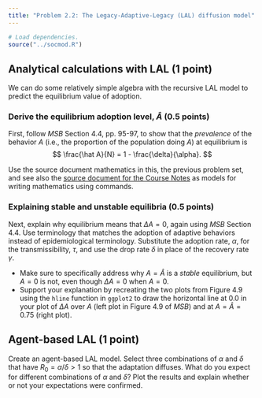 ```yaml
---
title: "Problem 2.2: The Legacy-Adaptive-Legacy (LAL) diffusion model"
---
```

```r

# Load dependencies.
source("../socmod.R")
```


## Analytical calculations with LAL (1 point)

We can do some relatively simple algebra with the recursive LAL model to 
predict the equilibrium value of adoption.


### Derive the equilibrium adoption level, $\hat A$ (0.5 points)

First, follow _MSB_ Section 4.4, pp. 95-97, to show that the _prevalence_ 
of the behavior $A$ (i.e., the proportion of the population doing $A$) at 
equilibrium is 
$$
\frac{\hat A}{N} = 1 - \frac{\delta}{\alpha}.
$$

Use the source document mathematics in this, the previous problem set, and
see also the [source document for the Course
Notes](https://mt.digital/teaching/CSS4S/notes/) as models for writing
mathematics using \LaTeX commands. 


### Explaining stable and unstable equilibria (0.5 points)

Next, explain why equilibrium means that $\Delta A = 0$, again using _MSB_
Section 4.4. Use terminology that matches
the adoption of adaptive behaviors instead of epidemiological terminology. 
Substitute the adoption rate, $\alpha$, for the
transmissibility, $\tau$, and use the drop rate $\delta$ in place of the 
recovery rate $\gamma$. 

- Make sure to specifically address why $A = \hat A$ is a _stable_ equilibrium,
  but $A = 0$ is not, even though $\Delta A = 0$ when $A = 0$. 
- Support your explanation by recreating the two plots from Figure 4.9 using the `hline`
  function in `ggplot2` to draw the horizontal line at 0.0 in your plot of
  $\Delta A$ over $A$ (left plot in Figure 4.9 of *MSB*) and at $A = \hat A =
  0.75$ (right plot).

## Agent-based LAL (1 point)

Create an agent-based LAL model. Select three combinations of $\alpha$ and $\delta$ that have $R_0 = \alpha / \delta > 1$ so that the adaptation diffuses. What do you expect for 
different combinations of $\alpha$ and $\delta$? Plot the results and explain whether or not your expectations were confirmed.